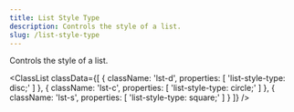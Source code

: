 ```yaml
---
title: List Style Type
description: Controls the style of a list.
slug: /list-style-type
---
```



Controls the style of a list.

<ClassList
  classData={[
    {
        className: 'lst-d',
        properties: [
            'list-style-type: disc;'
        ]
    },
    {
        className: 'lst-c',
        properties: [
            'list-style-type: circle;'
        ]
    },
    {
        className: 'lst-s',
        properties: [
            'list-style-type: square;'
        ]
    }
  ]}
/>